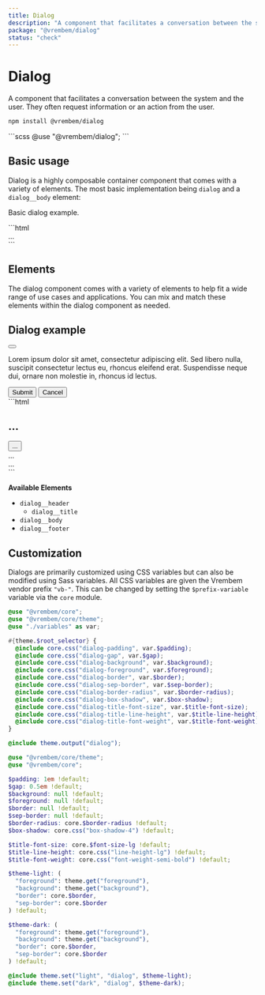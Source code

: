 ```yaml
---
title: Dialog
description: "A component that facilitates a conversation between the system and the user. They often request information or an action from the user."
package: "@vrembem/dialog"
status: "check"
---
```



# Dialog

A component that facilitates a conversation between the system and the user. They often request information or an action from the user.

```sh
npm install @vrembem/dialog
```

<CodeExample lang="scss">
  ```scss
  @use "@vrembem/dialog";
  ```
</CodeExample>

## Basic usage

Dialog is a highly composable container component that comes with a variety of elements. The most basic implementation being `dialog` and a `dialog__body` element:

<CodeExample>
  <Fragment slot="output">
    <div class="dialog">
      <div class="dialog__body">
        <p>Basic dialog example.</p>
      </div>
    </div>
  </Fragment>
  ```html
  <div class="dialog">
    <div class="dialog__body">
      ...
    </div>
  </div>
  ```
</CodeExample>

## Elements

The dialog component comes with a variety of elements to help fit a wide range of use cases and applications. You can mix and match these elements within the dialog component as needed.

<CodeExample>
  <Fragment slot="output">
    <div class="dialog">
      <div class="dialog__header">
        <h2 class="dialog__title">Dialog example</h2>
        <button class="button button_icon button_size_sm">
          <Icon name="x" classes="icon_size_sm" />
        </button>
      </div>
      <div class="dialog__body">
        <p>Lorem ipsum dolor sit amet, consectetur adipiscing elit. Sed libero nulla, suscipit consectetur lectus eu, rhoncus eleifend erat. Suspendisse neque dui, ornare non molestie in, rhoncus id lectus.</p>
      </div>
      <div class="dialog__footer">
        <button class="button button_color_primary">Submit</button>
        <button class="button">Cancel</button>
      </div>
    </div>
  </Fragment>
  ```html
  <div class="dialog">
    <div class="dialog__header">
      <h2 class="dialog__title">...</h2>
      <button class="button">...</button>
    </div>
    <div class="dialog__body">
      ...
    </div>
    <div class="dialog__footer">
      ...
    </div>
  </div>
  ```
</CodeExample>

**Available Elements**

- `dialog__header`
  - `dialog__title`
- `dialog__body`
- `dialog__footer`

## Customization

Dialogs are primarily customized using CSS variables but can also be modified using Sass variables. All CSS variables are given the Vrembem vendor prefix `"vb-"`. This can be changed by setting the `$prefix-variable` variable via the `core` module.

<DocBlock name="CSS Variables" src="dialog/src/_root.scss">

  ```scss
  @use "@vrembem/core";
  @use "@vrembem/core/theme";
  @use "./variables" as var;

  #{theme.$root_selector} {
    @include core.css("dialog-padding", var.$padding);
    @include core.css("dialog-gap", var.$gap);
    @include core.css("dialog-background", var.$background);
    @include core.css("dialog-foreground", var.$foreground);
    @include core.css("dialog-border", var.$border);
    @include core.css("dialog-sep-border", var.$sep-border);
    @include core.css("dialog-border-radius", var.$border-radius);
    @include core.css("dialog-box-shadow", var.$box-shadow);
    @include core.css("dialog-title-font-size", var.$title-font-size);
    @include core.css("dialog-title-line-height", var.$title-line-height);
    @include core.css("dialog-title-font-weight", var.$title-font-weight);
  }

  @include theme.output("dialog");
  ```
</DocBlock>

<DocBlock name="SCSS Variables" src="dialog/src/_variables.scss">

  ```scss
  @use "@vrembem/core/theme";
  @use "@vrembem/core";

  $padding: 1em !default;
  $gap: 0.5em !default;
  $background: null !default;
  $foreground: null !default;
  $border: null !default;
  $sep-border: null !default;
  $border-radius: core.$border-radius !default;
  $box-shadow: core.css("box-shadow-4") !default;

  $title-font-size: core.$font-size-lg !default;
  $title-line-height: core.css("line-height-lg") !default;
  $title-font-weight: core.css("font-weight-semi-bold") !default;

  $theme-light: (
    "foreground": theme.get("foreground"),
    "background": theme.get("background"),
    "border": core.$border,
    "sep-border": core.$border
  ) !default;

  $theme-dark: (
    "foreground": theme.get("foreground"),
    "background": theme.get("background"),
    "border": core.$border,
    "sep-border": core.$border
  ) !default;

  @include theme.set("light", "dialog", $theme-light);
  @include theme.set("dark", "dialog", $theme-dark);
  ```
</DocBlock>
